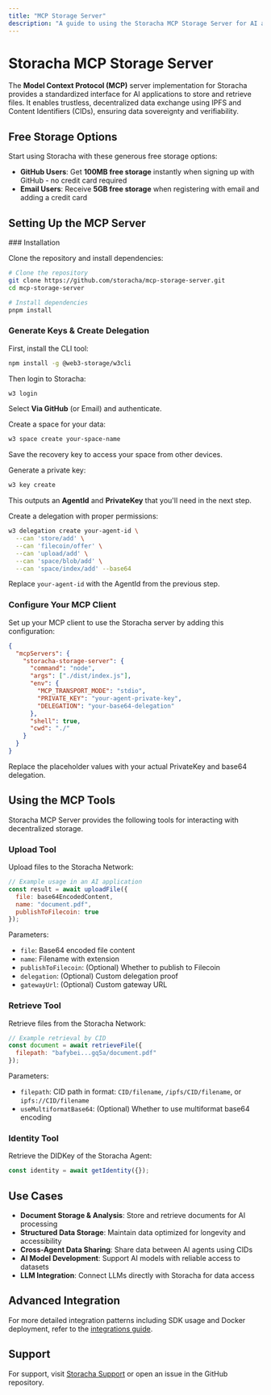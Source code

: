 ```yaml
---
title: "MCP Storage Server"
description: "A guide to using the Storacha MCP Storage Server for AI applications"
---
```



# Storacha MCP Storage Server

The **Model Context Protocol (MCP)** server implementation for Storacha provides a standardized interface for AI applications to store and retrieve files. It enables trustless, decentralized data exchange using IPFS and Content Identifiers (CIDs), ensuring data sovereignty and verifiability.

## Free Storage Options

Start using Storacha with these generous free storage options:

- **GitHub Users**: Get **100MB free storage** instantly when signing up with GitHub - no credit card required
- **Email Users**: Receive **5GB free storage** when registering with email and adding a credit card

## Setting Up the MCP Server

<Steps>
### Installation

Clone the repository and install dependencies:

```bash
# Clone the repository
git clone https://github.com/storacha/mcp-storage-server.git
cd mcp-storage-server

# Install dependencies
pnpm install
```

### Generate Keys & Create Delegation

First, install the CLI tool:

```bash
npm install -g @web3-storage/w3cli
```

Then login to Storacha:

```bash
w3 login
```

Select **Via GitHub** (or Email) and authenticate.

Create a space for your data:

```bash
w3 space create your-space-name
```

<Callout type="warning">
  Save the recovery key to access your space from other devices.
</Callout>

Generate a private key:

```bash
w3 key create
```

This outputs an **AgentId** and **PrivateKey** that you'll need in the next step.

Create a delegation with proper permissions:

```bash
w3 delegation create your-agent-id \
  --can 'store/add' \
  --can 'filecoin/offer' \
  --can 'upload/add' \
  --can 'space/blob/add' \
  --can 'space/index/add' --base64
```

Replace `your-agent-id` with the AgentId from the previous step.

### Configure Your MCP Client

Set up your MCP client to use the Storacha server by adding this configuration:

```json
{
  "mcpServers": {
    "storacha-storage-server": {
      "command": "node",
      "args": ["./dist/index.js"],
      "env": {
        "MCP_TRANSPORT_MODE": "stdio",
        "PRIVATE_KEY": "your-agent-private-key",
        "DELEGATION": "your-base64-delegation"
      },
      "shell": true,
      "cwd": "./"
    }
  }
}
```

Replace the placeholder values with your actual PrivateKey and base64 delegation.

</Steps>

## Using the MCP Tools

Storacha MCP Server provides the following tools for interacting with decentralized storage.

### Upload Tool

Upload files to the Storacha Network:

```javascript
// Example usage in an AI application
const result = await uploadFile({
  file: base64EncodedContent,
  name: "document.pdf",
  publishToFilecoin: true
});
```

Parameters:

- `file`: Base64 encoded file content
- `name`: Filename with extension
- `publishToFilecoin`: (Optional) Whether to publish to Filecoin
- `delegation`: (Optional) Custom delegation proof
- `gatewayUrl`: (Optional) Custom gateway URL

### Retrieve Tool

Retrieve files from the Storacha Network:

```javascript
// Example retrieval by CID
const document = await retrieveFile({
  filepath: "bafybei...gq5a/document.pdf"
});
```

Parameters:

- `filepath`: CID path in format: `CID/filename`, `/ipfs/CID/filename`, or `ipfs://CID/filename`
- `useMultiformatBase64`: (Optional) Whether to use multiformat base64 encoding

### Identity Tool

Retrieve the DIDKey of the Storacha Agent:

```javascript
const identity = await getIdentity({});
```

## Use Cases

- **Document Storage & Analysis**: Store and retrieve documents for AI processing
- **Structured Data Storage**: Maintain data optimized for longevity and accessibility
- **Cross-Agent Data Sharing**: Share data between AI agents using CIDs
- **AI Model Development**: Support AI models with reliable access to datasets
- **LLM Integration**: Connect LLMs directly with Storacha for data access

## Advanced Integration

For more detailed integration patterns including SDK usage and Docker deployment, refer to the [integrations guide](https://github.com/storacha/mcp-storage-server/blob/main/docs/integrations.md).

## Support

For support, visit [Storacha Support](https://storacha.network) or open an issue in the GitHub repository.
